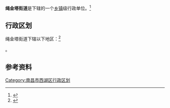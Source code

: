 {{中国乡级行政区|36/01/03/007/000}}
'''绳金塔街道'''是{{PRC admin/fullname|36/01/03/006/000|3}}下辖的一个[[乡镇|乡镇]]级行政单位。<ref>{{PRC admin/ref sgc|{{PRC admin/parent|36/01/03/007/000}}}}</ref>

== 行政区划 ==

绳金塔街道下辖以下地区：<ref>{{PRC admin/ref sgc|36/01/03/007/000}}</ref>

{{PRC admin/children|36/01/03/007/000}}。

== 参考资料 ==

{{reflist}}

{{行政区划小作品}}
{{PRC admin/navcat|36/01/03/007/000}}

{{南昌市西湖区行政区划}}
{{江西小作品}}

[[Category:南昌市西湖区行政区划|Category:南昌市西湖区行政区划]]